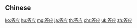 {{also|答應}}
==Chinese==
{{zh-see|答應}}

[[ko:答应]]
[[hu:答应]]
[[mg:答应]]
[[ja:答应]]
[[th:答应]]
[[chr:答应]]
[[uk:答应]]
[[zh:答应]]